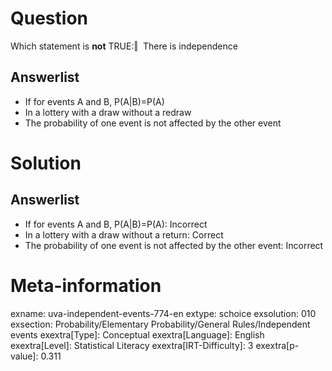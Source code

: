 Question
========

Which statement is **not** TRUE:‖ \ There is independence

Answerlist
----------

* If for events A and B, P(A|B)=P(A)
* In a lottery with a draw without a redraw
* The probability of one event is not affected by the other event

Solution
========

Answerlist
----------

* If for events A and B, P(A|B)=P(A): Incorrect
* In a lottery with a draw without a return: Correct
* The probability of one event is not affected by the other event: Incorrect

Meta-information
================
exname: uva-independent-events-774-en
extype: schoice
exsolution: 010
exsection: Probability/Elementary Probability/General Rules/Independent events
exextra[Type]: Conceptual
exextra[Language]: English
exextra[Level]: Statistical Literacy
exextra[IRT-Difficulty]: 3
exextra[p-value]: 0.311
